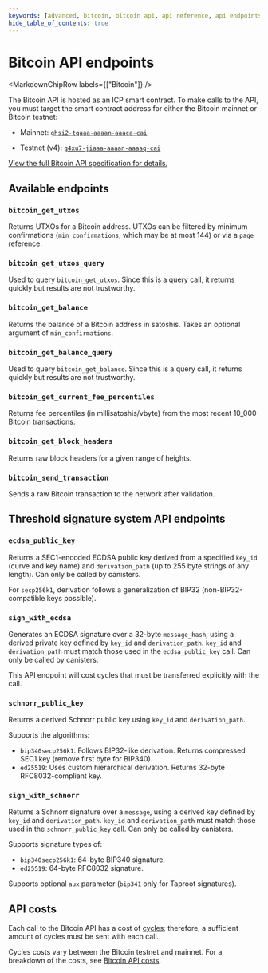 ```yaml
---
keywords: [advanced, bitcoin, bitcoin api, api reference, api endpoints, bitcoin reference, bitcoin endpoints, btc api]
hide_table_of_contents: true
---
```



# Bitcoin API endpoints

<MarkdownChipRow labels={["Bitcoin"]} />

The Bitcoin API is hosted as an ICP smart contract. To make calls to the API, you must target the smart contract address for either the Bitcoin mainnet or Bitcoin testnet:

- Mainnet: [`ghsi2-tqaaa-aaaan-aaaca-cai`](https://dashboard.internetcomputer.org/canister/ghsi2-tqaaa-aaaan-aaaca-cai)

- Testnet (v4): [`g4xu7-jiaaa-aaaan-aaaaq-cai`](https://dashboard.internetcomputer.org/canister/g4xu7-jiaaa-aaaan-aaaaq-cai)

[View the full Bitcoin API specification for details.](https://github.com/dfinity/bitcoin-canister/blob/master/INTERFACE_SPECIFICATION.md)

## Available endpoints

### `bitcoin_get_utxos`

Returns UTXOs for a Bitcoin address. UTXOs can be filtered by minimum confirmations (`min_confirmations`, which may be at most 144) or via a `page` reference.

### `bitcoin_get_utxos_query`

Used to query `bitcoin_get_utxos`. Since this is a query call, it returns quickly but results are not trustworthy.

### `bitcoin_get_balance`

Returns the balance of a Bitcoin address in satoshis. Takes an optional argument of `min_confirmations`.

### `bitcoin_get_balance_query`

Used to query `bitcoin_get_balance`. Since this is a query call, it returns quickly but results are not trustworthy.

### `bitcoin_get_current_fee_percentiles`

Returns fee percentiles (in millisatoshis/vbyte) from the most recent 10_000 Bitcoin transactions.

### `bitcoin_get_block_headers`

Returns raw block headers for a given range of heights.

### `bitcoin_send_transaction`

Sends a raw Bitcoin transaction to the network after validation.

## Threshold signature system API endpoints

### `ecdsa_public_key`

Returns a SEC1-encoded ECDSA public key derived from a specified `key_id` (curve and key name) and `derivation_path` (up to 255 byte strings of any length). Can only be called by canisters.

For `secp256k1`, derivation follows a generalization of BIP32 (non-BIP32-compatible keys possible).

### `sign_with_ecdsa`

Generates an ECDSA signature over a 32-byte `message_hash`, using a derived private key defined by `key_id` and `derivation_path`. `key_id` and `derivation_path` must match those used in the `ecdsa_public_key` call. Can only be called by canisters.

This API endpoint will cost cycles that must be transferred explicitly with the call.

### `schnorr_public_key`

Returns a derived Schnorr public key using `key_id` and `derivation_path`.

Supports the algorithms:
  - `bip340secp256k1`: Follows BIP32-like derivation. Returns compressed SEC1 key (remove first byte for BIP340).
  - `ed25519`: Uses custom hierarchical derivation. Returns 32-byte RFC8032-compliant key.

### `sign_with_schnorr`

Returns a Schnorr signature over a `message`, using a derived key defined by `key_id` and `derivation_path`. `key_id` and `derivation_path` must match those used in the `schnorr_public_key` call. Can only be called by canisters.

Supports signature types of:
  - `bip340secp256k1`: 64-byte BIP340 signature.
  - `ed25519`: 64-byte RFC8032 signature.

Supports optional `aux` parameter (`bip341` only for Taproot signatures).

## API costs

Each call to the Bitcoin API has a cost of [cycles](/docs/building-apps/getting-started/tokens-and-cycles); therefore, a sufficient amount of cycles must be sent with each call.

Cycles costs vary between the Bitcoin testnet and mainnet. For a breakdown of the costs, see [Bitcoin API costs](/docs/references/bitcoin-how-it-works).
